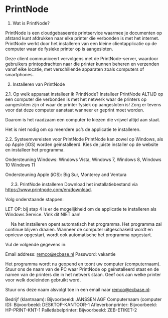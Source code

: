 
# PrintNode

1.	Wat is PrintNode?


PrintNode is een cloudgebaseerde printservice waarmee je documenten op afstand kunt afdrukken naar elke printer die verbonden is met het internet. PrintNode werkt door het installeren van een kleine clientapplicatie op de computer waar de fysieke printer op is aangesloten. 

Deze client communiceert vervolgens met de PrintNode-server, waardoor gebruikers printopdrachten naar die printer kunnen beheren en verzenden vanaf elke locatie, met verschillende apparaten zoals computers of smartphones. 
 
2.	Installeren van PrintNode

2.1.	Op welk apparaat installeer ik PrintNode?
Installeer PrintNode ALTIJD op een computer die verbonden is met het netwerk waar de printers op aangesloten zijn of waar de printer fysiek op aangesloten is! Zorg er tevens voor dat deze computer aanstaat wanneer er geprint moet worden.

Daarom is het raadzaam een computer te kiezen die vrijwel altijd aan staat.

Het is niet nodig om op meerdere pc’s de applicatie te installeren.

2.2.	Systeemvereisten voor PrintNode
PrintNode kan zowel op Windows, als op Apple (iOS) worden geïnstalleerd.
Kies de juiste installer op de website en installeer het programma.

Ondersteuning Windows: Windows Vista, Windows 7, Windows 8, Windows 10  Windows 11

Ondersteuning Apple (iOS): Big Sur, Monterey and Ventura


 
2.3.	PrintNode installeren
Download het installatiebestand via https://www.printnode.com/en/download.

Volg onderstaande stappen:

LET OP: bij stap 4 is er de mogelijkheid om de applicatie te installeren als Windows Service. Vink dit NIET aan!

 
Na het installeren opent automatisch het programma. Het programma zal continue blijven draaien. Wanneer de computer uitgeschakeld wordt en opnieuw opgestart, wordt ook automatische het programma opgestart.

Vul de volgende gegevens in:

Email address: remco@ecbase.nl
Password: 
vakantie 

Het programma wordt nu geopend en toont uw computer (computernaam). 
Stuur ons de naam van de PC waar PrintNode op geïnstalleerd staat en de namen van de printers die in het netwerk staan. Geef ook aan welke printer voor welk doeleinden gebruikt word.

 

Stuur ons deze naam alsvolgt toe in een email naar remco@ecbase.nl:

Bedrijf (klantnaam):	 Bijvoorbeeld: JANSSEN AGF
Computernaam (computer ID):	 Bijvoorbeeld: DESKTOP-KANTOOR-1
Afleverbonprinter:	 Bijvoorbeeld: HP-PRINT-KNT-1
Palletlabelprinter:	 Bijvoorbeeld: ZEB-ETIKET-2


